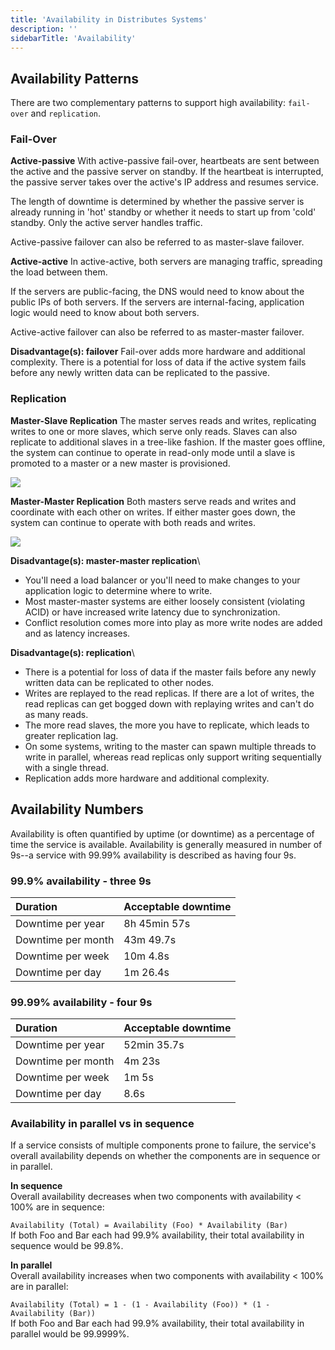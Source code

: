 ```yaml
---
title: 'Availability in Distributes Systems'
description: ''
sidebarTitle: 'Availability'
---
```


## Availability Patterns

There are two complementary patterns to support high availability: `fail-over` and `replication`.

### Fail-Over
**Active-passive**
With active-passive fail-over, heartbeats are sent between the active and the passive server on standby. If the
heartbeat is interrupted, the passive server takes over the active's IP address and resumes service.

The length of downtime is determined by whether the passive server is already running in 'hot' standby or whether it needs to start up from 'cold' standby. Only the active server handles traffic.

Active-passive failover can also be referred to as master-slave failover.

**Active-active**
In active-active, both servers are managing traffic, spreading the load between them.

If the servers are public-facing, the DNS would need to know about the public IPs of both servers. If the servers are internal-facing, application logic would need to know about both servers.

Active-active failover can also be referred to as master-master failover.

**Disadvantage(s): failover**
Fail-over adds more hardware and additional complexity.
There is a potential for loss of data if the active system fails before any newly written data can be replicated to the
passive.

### Replication

**Master-Slave Replication**
The master serves reads and writes, replicating writes to one or more slaves, which serve only reads. Slaves can also
replicate to additional slaves in a tree-like fashion. If the master goes offline, the system can continue to operate
in read-only mode until a slave is promoted to a master or a new master is provisioned.

<Frame>
    <img src="images/master-slave.png"/>
</Frame>

**Master-Master Replication**
Both masters serve reads and writes and coordinate with each other on writes. If either master goes down, the system can
continue to operate with both reads and writes.

<Frame>
    <img src="images/master-master.png"/>
</Frame>

**Disadvantage(s): master-master replication**\
- You'll need a load balancer or you'll need to make changes to your application logic to determine where to write.
- Most master-master systems are either loosely consistent (violating ACID) or have increased write latency due to synchronization.
- Conflict resolution comes more into play as more write nodes are added and as latency increases.

**Disadvantage(s): replication**\
- There is a potential for loss of data if the master fails before any newly written data can be replicated to other nodes.
- Writes are replayed to the read replicas. If there are a lot of writes, the read replicas can get bogged down with replaying writes and can't do as many reads.
- The more read slaves, the more you have to replicate, which leads to greater replication lag.
- On some systems, writing to the master can spawn multiple threads to write in parallel, whereas read replicas only support writing sequentially with a single thread.
- Replication adds more hardware and additional complexity.

## Availability Numbers
Availability is often quantified by uptime (or downtime) as a percentage of time the service is available. Availability
is generally measured in number of 9s--a service with 99.99% availability is described as having four 9s.

### 99.9% availability - three 9s
| Duration           | Acceptable  downtime |
|:-------------------|:---------------------|
| Downtime per year  | 8h 45min 57s         |
| Downtime per month | 43m 49.7s            |
| Downtime per week  | 10m 4.8s             |
| Downtime per day   | 1m 26.4s             |

### 99.99% availability - four 9s
| Duration           | Acceptable  downtime |
|:-------------------|:---------------------|
| Downtime per year  | 52min 35.7s          |
| Downtime per month | 4m 23s               |
| Downtime per week  | 1m 5s                |
| Downtime per day   | 8.6s                 |

### Availability in parallel vs in sequence

If a service consists of multiple components prone to failure, the service's overall availability depends on whether
the components are in sequence or in parallel.

**In sequence**\
Overall availability decreases when two components with availability < 100% are in sequence:

`Availability (Total) = Availability (Foo) * Availability (Bar)`\
If both Foo and Bar each had 99.9% availability, their total availability in sequence would be 99.8%.

**In parallel**\
Overall availability increases when two components with availability < 100% are in parallel:

`Availability (Total) = 1 - (1 - Availability (Foo)) * (1 - Availability (Bar))`\
If both Foo and Bar each had 99.9% availability, their total availability in parallel would be 99.9999%.